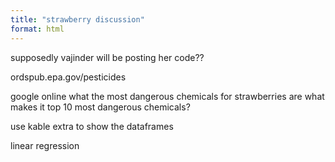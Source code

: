 ```yaml
---
title: "strawberry discussion"
format: html
---
```


supposedly vajinder will be posting her code??

ordspub.epa.gov/pesticides

google online what the most dangerous chemicals for strawberries are
what makes it top 10 most dangerous chemicals? 

use kable extra to show the dataframes


linear regression
